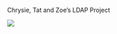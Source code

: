 Chrysie, Tat and Zoe's LDAP Project

<img src="https://media1.tenor.com/m/rtY9m7EokSYAAAAC/cat-loading.gif"/>
